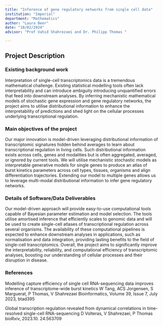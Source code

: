 ```yaml
---
title: "Inference of gene regulatory networks from single cell data"
institution: "Imperial"
department: "Mathematics"
author: "Laura Beer"
date: "10/02/2024"
advisor: "Prof Vahid Shahrezaei and Dr. Philipp Thomas "

---
```

## Project Description

### Existing background work

Interpretation of single-cell transcriptomics data is a tremendous mathematical challenge. Existing statistical modelling tools often lack interpretability and can introduce ambiguity introducing unquantified errors that feed into downstream analyses. By inferring mechanistic mathematical models of stochastic gene expression and gene regulatory networks, the project aims to utilise distributional information to enhance the interpretability of predictions and shed light on the cellular processes underlying transcriptional regulation.



### Main objectives of the project

Our major innovation is model-driven leveraging distributional information of transcriptomic signatures hidden behind averages to learn about transcriptional regulation in living cells. Such distributional information exists across cells, genes and modalities but is often aggregated, averaged, or ignored by current tools. We will utilise mechanistic stochastic models as interpretable generative models for single genes to produce an atlas of burst kinetics parameters across cell types, tissues, organisms and align differentiation trajectories. Extending our model to multiple genes allows us to leverage multi-modal distributional information to infer gene regulatory networks. 



### Details of Software/Data Deliverables

Our model-driven approach will provide easy-to-use computational tools capable of Bayesian parameter estimation and model selection. The tools utilise amortised inference that efficiently scales to genomic data and will be used to create single-cell atlases of transcriptional regulation across several organisms. The availability of these computational pipelines is expected to enhance downstream analyses in applications, such as normalisation and data integration, providing lasting benefits to the field of single-cell transcriptomics. Overall, the project aims to significantly improve the interpretability, reliability, and computational efficiency of transcriptomic analyses, boosting our understanding of cellular processes and their disruption in disease.



###  References

Modelling capture efficiency of single cell RNA-sequencing data improves inference of transcriptome-wide burst kinetics
W Tang, ACS Jorgensen, S Marguerat, P Thomas, V Shahrezaei
Bioinformatics, Volume 39, Issue 7, July 2023, btad395

Global transcription regulation revealed from dynamical correlations in time-resolved single-cell RNA-sequencing
D Volteras, V Shahrezaei, P Thomas
bioRxiv, 2023.10. 24.563709
